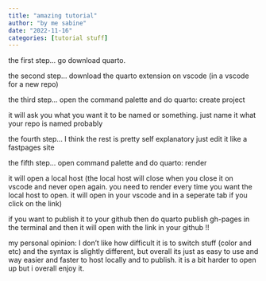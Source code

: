 ```yaml
---
title: "amazing tutorial"
author: "by me sabine"
date: "2022-11-16"
categories: [tutorial stuff]
---
```

the first step... go download quarto. 

the second step... download the quarto extension on vscode (in a vscode for a new repo)

the third step... open the command palette and do quarto: create project

it will ask you what you want it to be named or something. just name it what your repo is named probably

the fourth step... I think the rest is pretty self explanatory just edit it like a fastpages site

the fifth step... open command palette and do quarto: render

it will open a local host (the local host will close when you close it on vscode and never open again. you need to render every time you want the local host to open. it will open in your vscode and in a seperate tab if you click on the link)

if you want to publish it to your github then do quarto publish gh-pages in the terminal and then it will open with the link in your github !! 

my personal opinion: I don't like how difficult it is to switch stuff (color and etc) and the syntax is slightly different, but overall its just as easy to use and way easier and faster to host locally and to publish. it is a bit harder to open up but i overall enjoy it. 




